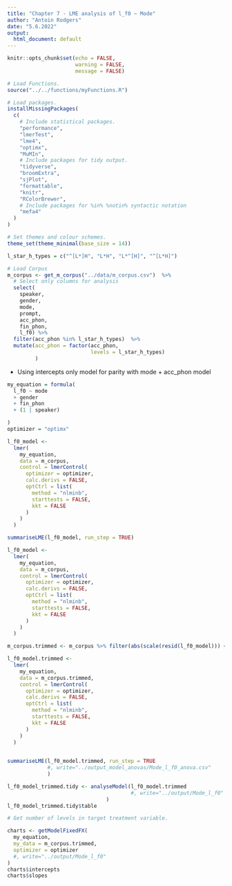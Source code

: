 ```yaml
---
title: "Chapter 7 - LME analysis of l_f0 ~ Mode"
author: "Antoin Rodgers"
date: "5.6.2022"
output:
  html_document: default
---
```


```r
knitr::opts_chunk$set(echo = FALSE,
                      warning = FALSE,
                      message = FALSE)

# Load Functions.
source("../../functions/myFunctions.R") 

# Load packages.
installMissingPackages(
  c(
    # Include statistical packages.
    "performance",
    "lmerTest",
    "lme4",
    "optimx",
    "MuMIn",
    # Include packages for tidy output.
    "tidyverse",
    "broomExtra",
    "sjPlot",
    "formattable",
    "knitr",
    "RColorBrewer",
    # Include packages for %in% %notin% syntactic notation
    "mefa4"
  )
)

# Set themes and colour schemes.
theme_set(theme_minimal(base_size = 14))

```


```r
l_star_h_types = c("^[L*]H", "L*H", "L*^[H]", "^[L*H]")

# Load Corpus
m_corpus <- get_m_corpus("../data/m_corpus.csv")  %>%
  # Select only columns for analysis
  select(
    speaker,
    gender,
    mode,
    prompt,
    acc_phon,
    fin_phon,
    l_f0) %>% 
  filter(acc_phon %in% l_star_h_types)  %>% 
  mutate(acc_phon = factor(acc_phon,
                           levels = l_star_h_types)
         )
```

- Using intercepts only model for parity with mode + acc_phon model 

```r
my_equation = formula(
  l_f0 ~ mode
  + gender
  + fin_phon
  + (1 | speaker)

)
optimizer = "optimx"
```


```r
l_f0_model <-
  lmer(
    my_equation,
    data = m_corpus,
    control = lmerControl(
      optimizer = optimizer,
      calc.derivs = FALSE,
      optCtrl = list(
        method = "nlminb",
        starttests = FALSE,
        kkt = FALSE
      )
    )
  )

summariseLME(l_f0_model, run_step = TRUE)
```


```r
l_f0_model <-
  lmer(
    my_equation,
    data = m_corpus,
    control = lmerControl(
      optimizer = optimizer,
      calc.derivs = FALSE,
      optCtrl = list(
        method = "nlminb",
        starttests = FALSE,
        kkt = FALSE
      )
    )
  )

m_corpus.trimmed <- m_corpus %>% filter(abs(scale(resid(l_f0_model))) <= 3)

l_f0_model.trimmed <-
  lmer(
    my_equation,
    data = m_corpus.trimmed,
    control = lmerControl(
      optimizer = optimizer,
      calc.derivs = FALSE,
      optCtrl = list(
        method = "nlminb",
        starttests = FALSE,
        kkt = FALSE
      )
    )
  )

    
summariseLME(l_f0_model.trimmed, run_step = TRUE
             #, write="../output_model_anovas/Mode_l_f0_anova.csv"
             )
```


```r

l_f0_model_trimmed.tidy <- analyseModel(l_f0_model.trimmed
                                        #, write="../output/Mode_l_f0"
                                )
l_f0_model_trimmed.tidy$table
```

```r
# Get number of levels in target treatment variable.

charts <- getModelFixedFX(
  my_equation,
  my_data = m_corpus.trimmed,
  optimizer = optimizer
  #, write="../output/Mode_l_f0"
)
charts$intercepts
charts$slopes
```
